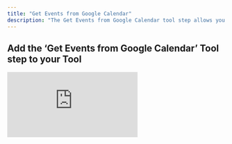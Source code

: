 ```yaml
---
title: "Get Events from Google Calendar"
description: "The Get Events from Google Calendar tool step allows you to get your upcoming events from your Google Calendar"
---
```


## Add the ‘Get Events from Google Calendar’ Tool step to your Tool

<div style={{ width:"100%",position:"relative",paddingTop:"62.5%" }}>
<iframe src="https://app.supademo.com/embed/cmdif2elm0hs91c4cusaosgwn?embed_v=2" frameBorder="0" title="Add the Get Events from Google Calendar Tool step to your Tool" allow="clipboard-write" webkitallowfullscreen="true" mozallowfullscreen="true" allowfullscreen style={{ position:"absolute",top:0,left:0,width:"100%",height:"100%",border:"3px solid #5E43CE",borderRadius:"10px",objectFit:"cover" }} />

</div>



You can add the ‘Get Events from Google Calendar’ Tool step to your Tool by:

1. Creating a new Tool, then searching for the ‘Get Events from Google Calendar’ Tool step
2. Click ‘Expand’ to see the full Tool step
3. Select the Google account you would like to use
4. Input the time to search from<Tooltip tip="Example: 2025-07-23T10:00:00Z">(ISO 8601 format)</Tooltip>
5. Input the time to search to<Tooltip tip="Example: 2025-07-24T10:00:00Z">(ISO 8601 format)</Tooltip>
6. Check whether your would like to include attendees and links
7. Click 'Run step' to test out the Tool



## Advanced settings

### Google Calendar ID
Select the calendar you want to get events for. If nothing is selected the primary calendar will be used. 
<Note>To get your calendar ID, open the settings of the calendar you want to use, then go to “Integrate calendar” and copy the Calendar ID.</Note>




## Common errors
<AccordionGroup>
<Accordion title="Incorrect start/end date format">
  The start and end date must be in ISO 8601 format (YYYY-MM-DD). 

  `EG: 2025-07-23`
</Accordion>
<Accordion title="End date is earlier than start date">
  The end date must be on or after the start date. Reversing the order will result in an error.
</Accordion>
<Accordion title="Calendar ID is incorrect or not found">
  Double-check that the Calendar ID is copied correctly from your calendar settings page. Invalid Calendar IDs will cause the tool to fail.
</Accordion>

</AccordionGroup>
